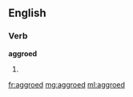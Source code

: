 ==English==

===Verb===
'''aggroed'''

# {{past of|[[aggro]]}}

[[fr:aggroed]]
[[mg:aggroed]]
[[ml:aggroed]]